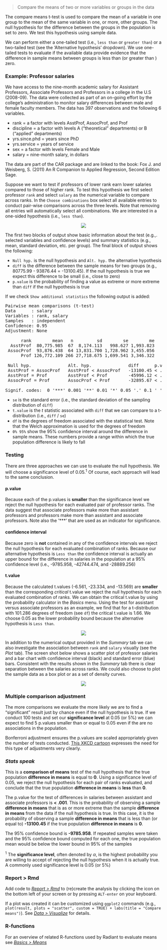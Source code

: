 > Compare the means of two or more variables or groups in the data

The compare means t-test is used to compare the mean of a variable in one group to the mean of the same variable in one, or more, other groups. The null hypothesis for the difference between the groups in the population is set to zero. We test this hypothesis using sample data.

We can perform either a one-tailed test (i.e., `less than` or `greater than`) or a two-tailed test (see the 'Alternative hypothesis' dropdown). We use one-tailed tests to evaluate if the available data provide evidence that the difference in sample means between groups is less than (or greater than ) zero.

### Example: Professor salaries

We have access to the nine-month academic salary for Assistant Professors, Associate Professors and Professors in a college in the U.S (2008-09). The data were collected as part of an on-going effort by the college's administration to monitor salary differences between male and female faculty members. The data has 397 observations and the following 6 variables.

- rank = a factor with levels AsstProf, AssocProf, and Prof
- discipline = a factor with levels A ("theoretical" departments) or B ("applied" departments)
- yrs.since.phd = years since PhD
- yrs.service = years of service
- sex = a factor with levels Female and Male
- salary = nine-month salary, in dollars

The data are part of the CAR package and are linked to the book:  Fox J. and Weisberg, S. (2011) An R Companion to Applied Regression, Second Edition Sage.

Suppose we want to test if professors of lower rank earn lower salaries compared to those of higher rank. To test this hypothesis we first select professor `rank` and select `salary` as the numerical variable to compare across ranks. In the `Choose combinations` box select all available entries to conduct pair-wise comparisons across the three levels. Note that removing all entries will automatically select all combinations. We are interested in a one-sided hypothesis (i.e., `less than`).

<p align="center"><img src="https://radiant-rstats.github.io/docs/basics/figures_basics//compare_means_summary.png"></p>

The first two blocks of output show basic information about the test (e.g.,. selected variables and confidence levels) and summary statistics (e.g., mean, standard deviation, etc. per group). The final block of output shows the following:

* `Null hyp.` is the null hypothesis and `Alt. hyp.` the alternative hypothesis
* `diff` is the difference between the sample means for two groups (e.g., 80775.99 - 93876.44 = -13100.45). If the null hypothesis is true we expect this difference to be small (i.e., close to zero)
* `p.value` is the probability of finding a value as extreme or more extreme than `diff` if the null hypothesis is true

If we check `Show additional statistics` the following output is added:

<pre>
Pairwise mean comparisons (t-test)
Data      : salary 
Variables : rank, salary 
Samples   : independent 
Confidence: 0.95 
Adjustment: None 

      rank        mean   n         sd        se        me
  AsstProf  80,775.985  67  8,174.113   998.627 1,993.823
 AssocProf  93,876.438  64 13,831.700 1,728.962 3,455.056
      Prof 126,772.109 266 27,718.675 1,699.541 3,346.322

 Null hyp.              Alt. hyp.              diff      p.value se       t.value df      0%   95%           
 AsstProf = AssocProf   AsstProf < AssocProf   -13100.45 < .001  1996.639  -6.561 101.286 -Inf  -9785.958 ***
 AsstProf = Prof        AsstProf < Prof        -45996.12 < .001  1971.217 -23.334 324.340 -Inf -42744.474 ***
 AssocProf = Prof       AssocProf < Prof       -32895.67 < .001  2424.407 -13.569 199.325 -Inf -28889.256 ***

Signif. codes:  0 '***' 0.001 '**' 0.01 '*' 0.05 '.' 0.1 ' ' 1
</pre>

* `se` is the standard error (i.e., the standard deviation of the sampling distribution of `diff`)
* `t.value` is the _t_ statistic associated with `diff` that we can compare to a t-distribution (i.e., `diff` / `se`)
* `df` is the degrees of freedom associated with the statistical test. Note that the Welch approximation is used for the degrees of freedom
* `0% 95%` show the 95% confidence interval around the difference in sample means. These numbers provide a range within which the true population difference is likely to fall

### Testing

There are three approaches we can use to evaluate the null hypothesis. We will choose a significance level of 0.05.<sup>1</sup> Of course, each approach will lead to the same conclusion.

#### p.value

Because each of the p.values is **smaller** than the significance level we reject the null hypothesis for each evaluated pair of professor ranks. The data suggest that associate professors make more than assistant professors and professors make more than assistant and associate professors. Note also the '***' that are used as an indicator for significance.

#### confidence interval

Because zero is **not** contained in any of the confidence intervals we reject the null hypothesis for each evaluated combination of ranks. Because our alternative hypothesis is `Less than` the confidence interval is actually an upper bound for the difference in salaries in the population at a 95% confidence level (i.e., -9785.958, -42744.474, and -28889.256)

#### t.value

Because the calculated t.values (-6.561, -23.334, and -13.569) are **smaller** than the corresponding _critical_ t.value we reject the null hypothesis for each evaluated combination of ranks. We can obtain the critical t.value by using the probability calculator in the _Basics_ menu. Using the test for assistant versus associate professors as an example, we find that for a t-distribution with 101.286 degrees of freedom (see `df`) the critical t.value is 1.66. We choose 0.05 as the lower probability bound because the alternative hypothesis is `Less than`.

<p align="center"><img src="https://radiant-rstats.github.io/docs/basics/figures_basics//compare_means_prob_calc.png"></p>

In addition to the numerical output provided in the _Summary_ tab we can also investigate the association between `rank` and `salary` visually (see the _Plot_ tab). The screen shot below shows a scatter plot of professor salaries and a bar chart with confidence interval (black) and standard error (blue) bars. Consistent with the results shown in the _Summary_ tab there is clear separation between the salaries across ranks. We could also choose to plot the sample data as a box plot or as a set of density curves.

<p align="center"><img src="https://radiant-rstats.github.io/docs/basics/figures_basics//compare_means_plot.png"></p>

### Multiple comparison adjustment

The more comparisons we evaluate the more likely we are to find a "significant" result just by chance even if the null hypothesis is true. If we conduct 100 tests and set our **significance level** at 0.05 (or 5%) we can expect to find 5 p.values smaller than or equal to 0.05 even if the are no associations in the population.

Bonferroni adjustment ensures the p.values are scaled appropriately given the number of tests conducted. <a href="https://xkcd.com/882/" target="blank">This XKCD cartoon</a> expresses the need for this type of adjustments very clearly.

### _Stats speak_

This is a **comparison of means** test of the null hypothesis that the true population **difference in means** is equal to **0**. Using a significance level of 0.05, we reject the null hypothesis for each pair of ranks evaluated, and conclude that the true population **difference in means** is **less** than **0**.

The p.value for the test of differences in salaries between assistant and associate professors is **< .001**. This is the probability of observing a sample **difference in means** that is as or more extreme than the sample **difference in means** from the data if the null hypothesis is true. In this case, it is the probability of observing a sample **difference in means** that is less than (or equal to) **-13100.45** if the true population **difference in means** is **0**.

The 95% confidence bound is **-9785.958**. If repeated samples were taken and the 95% confidence bound computed for each one, the true population mean would be below the lower bound in 95% of the samples

<sup>1</sup> The **significance level**, often denoted by $\alpha$, is the highest probability you are willing to accept of rejecting the null hypothesis when it is actually true. A commonly used significance level is 0.05 (or 5%)

### Report > Rmd

Add code to <a href="https://radiant-rstats.github.io/docs/data/report.html" target="_blank">_Report > Rmd_</a> to (re)create the analysis by clicking the <i title="report results" class="fa fa-edit"></i> icon on the bottom left of your screen or by pressing `ALT-enter` on your keyboard. 

If a plot was created it can be customized using `ggplot2` commands (e.g., `plot(result, plots = "scatter", custom = TRUE) + labs(title = "Compare means")`). See <a href="https://radiant-rstats.github.io/docs/data/visualize.html" target="_blank">_Data > Visualize_</a> for details.

### R-functions

For an overview of related R-functions used by Radiant to evaluate means see <a href = "https://radiant-rstats.github.io/radiant.basics/reference/index.html#section-basics-means" target="_blank">_Basics > Means_</a>
